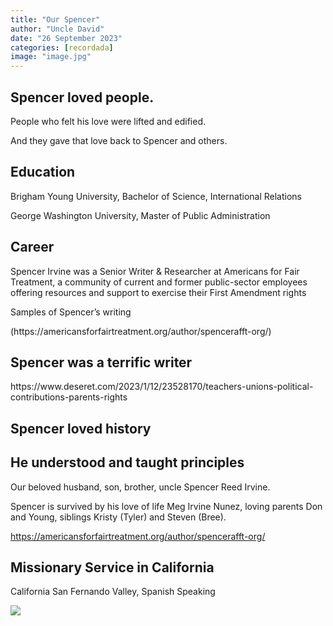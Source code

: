 ```yaml
---
title: "Our Spencer"
author: "Uncle David"
date: "26 September 2023"
categories: [recordada]
image: "image.jpg"
---
```


## Spencer loved people.

People who felt his love were lifted and edified.

And they gave that love back to Spencer and others.

## Education

Brigham Young University, Bachelor of Science, International Relations

George Washington University, Master of Public Administration

## Career

Spencer Irvine was a Senior Writer & Researcher at Americans for Fair Treatment, a community of current and former public-sector employees offering resources and support to exercise their First Amendment rights

Samples of Spencer's writing

(https://americansforfairtreatment.org/author/spencerafft-org/)

## Spencer was a terrific writer

https://www.deseret.com/2023/1/12/23528170/teachers-unions-political-contributions-parents-rights

## Spencer loved history

## He understood and taught principles

Our beloved husband, son, brother, uncle Spencer Reed Irvine.

Spencer is survived by his love of life Meg Irvine Nunez, loving parents Don and Young, siblings Kristy (Tyler) and Steven (Bree).


<https://americansforfairtreatment.org/author/spencerafft-org/>

## Missionary Service in California

California San Fernando Valley, Spanish Speaking

![](temple_flair.jpg)

